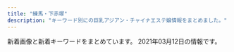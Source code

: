 ```yaml
---
title: "練馬・下赤塚"
description: "キーワード別にの巨乳アジアン・チャイナエステ嬢情報をまとめました。"
---
```


新着画像と新着キーワードをまとめています。
2021年03月12日の情報です。

<DmmAffiliateIns />
<KeywordTable
  shops={
    [
    {
        "name": "\u59eb\u306e\u3086\u3073\u3055\u304d",
        "img_links": [
            "http://nymphe-est.biz/images/m5.png",
            "http://nymphe-est.biz/images/fla.jpg",
            "http://nymphe-est.biz/images/m1.png",
            "http://nymphe-est.biz/images/accl.jpg",
            "http://nymphe-est.biz/images/tit2.jpg",
            "http://nymphe-est.biz/images/tit6.jpg",
            "http://nymphe-est.biz/images/tit4.jpg",
            "http://nymphe-est.biz/images/tit5.jpg",
            "http://nymphe-est.biz/images/cg01.jpg",
            "http://nymphe-est.biz/images/cg03.jpg",
            "http://nymphe-est.biz/images/cg02.jpg",
            "http://nymphe-est.biz/images/stal.jpg",
            "http://nymphe-est.biz/images/spt.png",
            "http://nymphe-est.biz/images/m4.png",
            "http://nymphe-est.biz/images/stat.jpg",
            "http://nymphe-est.biz/images/m6.png",
            "http://nymphe-est.biz/images/bur.jpg",
            "http://nymphe-est.biz/images/bul.jpg",
            "http://nymphe-est.biz/images/tm.jpg",
            "http://nymphe-est.biz/images/no.png",
            "http://nymphe-est.biz/images/tit3.jpg",
            "http://nymphe-est.biz/images/m3.png",
            "http://nymphe-est.biz/images/m2.png",
            "http://nymphe-est.biz/images/top.png"
        ],
        "station": "\u6771\u6b66\u7df4\u99ac\u99c5\u5317\u53e3",
        "keywords": {
            "D": 2,
            "E": 1
        },
        "url": "http://nymphe-est.biz/"
    },
    {
        "img_links": [
            "http://www.hanaest.net/up/uploads/20171017081729nana.jpg",
            "http://www.hanaest.net/up/uploads/20161128220158nao.jpg",
            "http://www.hanaest.net/up/uploads/20171005214644212.jpg",
            "http://www.hanaest.net/images/header_bg.png",
            "http://www.hanaest.net/up/uploads/20170621202142mimi.jpg",
            "http://www.hanaest.net/images/qj.png",
            "http://www.hanaest.net/images/ttl_price.png",
            "http://www.hanaest.net/images/ttl_staff.png",
            "http://www.hanaest.net/images/s2.jpg",
            "http://www.hanaest.net/images/r2.jpg",
            "http://www.hanaest.net/up/uploads/20161009222712tomo.jpg",
            "http://www.hanaest.net/images/ttl_qj.png",
            "http://www.hanaest.net/images/news.png",
            "http://www.hanaest.net/images/r1.jpg"
        ],
        "url": "http://www.hanaest.net/",
        "station": "\u4e0b\u8d64\u585a\u99c5\u5317\u53e3",
        "name": "\u83ef\uff5e\u306f\u306a\uff5e",
        "keywords": {}
    },
    {
        "name": "AROMA PLAZA \u30a2\u30ed\u30de\u30d7\u30e9\u30b6",
        "keywords": {},
        "img_links": [],
        "station": "\u77f3\u795e\u4e95\u516c\u5712\u99c5\u5357\u53e3",
        "url": "http://aroma-p.info/"
    },
    {
        "keywords": {},
        "url": "http://sh-dafei.work/",
        "img_links": [
            "http://sh-dafei.work/uploads/180227/1-1P22G40S5448.jpg",
            "http://sh-dafei.work/uploads/191115/1-191115132040J2.jpg",
            "http://sh-dafei.work/uploads/181214/1-1Q214154222511.jpg",
            "http://sh-dafei.work/uploads/190809/1-1ZP9125I01S.jpg",
            "http://sh-dafei.work/uploads/190130/1-1Z130162635508.jpg",
            "http://sh-dafei.work/uploads/190924/1-1Z924151334121.jpg",
            "http://sh-dafei.work/uploads/171031/1-1G0311G4095M.jpg",
            "http://sh-dafei.work/uploads/200612/1-200612154534W8.jpg",
            "http://sh-dafei.work/templets/default/pc/picture/s_staff.png",
            "http://sh-dafei.work/templets/default/pc/picture/face.png",
            "http://sh-dafei.work/templets/default/pc/picture/s_news.png",
            "http://sh-dafei.work/templets/default/pc/picture/s_pick.png",
            "http://sh-dafei.work/uploads/181206/1-1Q2061249563O.jpg",
            "http://sh-dafei.work/uploads/181206/1-1Q2061250494E.jpg",
            "http://sh-dafei.work/uploads/210219/1-210219105500300.jpg",
            "http://sh-dafei.work/templets/default/pc/picture/staffs.png",
            "http://sh-dafei.work/uploads/201002/1-201002144Z11V.jpg",
            "http://sh-dafei.work/uploads/171031/1-1G0311G531445.jpg",
            "http://sh-dafei.work/uploads/180612/1-1P6121601061c.jpg",
            "http://sh-dafei.work/uploads/200117/1-20011G614144B.jpg",
            "http://sh-dafei.work/uploads/180612/1-1P612160029349.jpg",
            "http://sh-dafei.work/uploads/allimg/180612/1-1P612160305350.jpg",
            "http://sh-dafei.work/uploads/190329/1-1Z329151011c7.jpg",
            "http://sh-dafei.work/uploads/171031/1-1G0311G344914.jpg",
            "http://sh-dafei.work/uploads/181207/1-1Q20G40K63R.jpg",
            "http://sh-dafei.work/uploads/171031/1-1G0311G556445.jpg",
            "http://sh-dafei.work/uploads/201113/1-20111314213cQ.jpg",
            "http://sh-dafei.work/uploads/181206/1-1Q2061253211D.jpg",
            "http://sh-dafei.work/uploads/190301/1-1Z30116320A41.jpg",
            "http://sh-dafei.work/templets/default/pc/picture/end1.jpg",
            "http://sh-dafei.work/uploads/181207/1-1Q20G35320X0.png",
            "http://sh-dafei.work/uploads/181206/1-1Q206125154224.jpg",
            "http://sh-dafei.work/uploads/171031/1-1G0311G505933.jpg"
        ],
        "name": "\u5927\u5983",
        "station": "\u7df4\u99ac\u99c5\u897f\u53e3"
    },
    {
        "img_links": [
            "http://koukoku.xyz/garden/css/staff06.jpg",
            "http://koukoku.xyz/garden/css/left.jpg",
            "http://koukoku.xyz/garden/css/staff/staff004.jpg",
            "http://koukoku.xyz/garden/css/nav/nav01.png",
            "http://koukoku.xyz/garden/css/staff0002.jpg",
            "http://koukoku.xyz/garden/css/nav/nav04.png",
            "http://koukoku.xyz/garden/css/staff05.jpg",
            "http://koukoku.xyz/garden/css/top04.jpg",
            "http://koukoku.xyz/garden/css/right.jpg",
            "http://koukoku.xyz/garden/css/staff/staff002.jpg",
            "http://koukoku.xyz/garden/css/tel.png",
            "http://koukoku.xyz/garden/css/staff/staff06.jpg",
            "http://koukoku.xyz/garden/css/staff/staff05.jpg",
            "http://koukoku.xyz/garden/css/nav/nav06.png",
            "http://koukoku.xyz/garden/css/top01.jpg",
            "http://koukoku.xyz/garden/css/nav/nav05.png",
            "http://koukoku.xyz/garden/css/nav/nav02.png",
            "http://koukoku.xyz/garden/css/staff/staff003.jpg",
            "http://koukoku.xyz/garden/css/staff/staff001.jpg",
            "http://koukoku.xyz/garden/css/staff001.jpg",
            "http://koukoku.xyz/garden/css/nav/nav03.png",
            "http://koukoku.xyz/garden/css/staff/staff05-b.jpg"
        ],
        "url": "http://koukoku.xyz/garden/",
        "keywords": {
            "E": 1,
            "85": 1,
            "92": 2,
            "C": 1,
            "89": 2,
            "87": 1,
            "F": 1,
            "D": 3
        },
        "station": "\u7df4\u99ac\u99c5",
        "name": "\u591c\u306e\u30ac\u30fc\u30c7\u30f3"
    },
    {
        "img_links": [],
        "url": "http://anzu.abnavi.info/",
        "station": "\u6210\u5897\u99c5",
        "keywords": {},
        "name": "\u59eb"
    },
    {
        "station": "\u4e2d\u6751\u6a4b\u99c5\u5357\u53e3",
        "img_links": [
            "http://www.es-yas.click/images/news.jpg",
            "http://www.es-yas.click/images/sirase.jpg",
            "http://www.es-yas.click/images/2.jpg",
            "http://www.es-yas.click/images/sys2.png",
            "http://www.es-yas.click/images/int2.png",
            "http://www.es-yas.click/images/tel.jpg",
            "http://www.es-yas.click/images/1.jpg",
            "http://www.es-yas.click/images/s1.png",
            "http://www.es-yas.click/images/4.jpg",
            "http://www.es-yas.click/img/sayuri1.jpg",
            "http://www.es-yas.click/images/mobile.jpg",
            "http://www.es-yas.click/images/head.jpg",
            "http://www.es-yas.click/img/mei1.jpg",
            "http://www.es-yas.click/images/interior_t.jpg",
            "http://www.es-yas.click/images/ac1.png",
            "http://www.es-yas.click/images/staff_t.jpg",
            "http://www.es-yas.click/images/3.jpg",
            "http://www.es-yas.click/images/info.png",
            "http://www.es-yas.click/img/riri1.jpg",
            "http://www.es-yas.click/images/sys1.png",
            "http://www.es-yas.click/img/mari1.jpg",
            "http://www.es-yas.click/images/int1.png",
            "http://www.es-yas.click/images/newface.png"
        ],
        "keywords": {},
        "name": "\u30b9\u30a6\u30a3\u30fc\u30c8",
        "url": "http://www.es-yas.click/"
    },
    {
        "keywords": {
            "F": 2,
            "88": 3,
            "E": 5,
            "89": 1,
            "87": 5,
            "D": 2,
            "C": 16
        },
        "img_links": [
            "http://midori-massage.work/img/s49.png",
            "http://midori-massage.work/img/ss49.jpg",
            "http://midori-massage.work/img/st47.jpg",
            "http://midori-massage.work/img/ss12.jpg",
            "http://midori-massage.work/img/ss6.jpg",
            "http://midori-massage.work/img/s52.png",
            "http://midori-massage.work/img/ss39.jpg",
            "http://midori-massage.work/img/ss45.jpg",
            "http://midori-massage.work/img/ss22.jpg",
            "http://midori-massage.work/img/st54.jpg",
            "http://midori-massage.work/img/ss38.jpg",
            "http://midori-massage.work/img/ss47.jpg",
            "http://midori-massage.work/img/ss16.jpg",
            "http://midori-massage.work/img/s55.png",
            "http://midori-massage.work/img/botton.jpg",
            "http://midori-massage.work/img/ss23.jpg",
            "http://midori-massage.work/img/ss50.jpg",
            "http://midori-massage.work/img/st57.jpg",
            "http://midori-massage.work/img/ss25.jpg",
            "http://midori-massage.work/img/ss20.jpg",
            "http://midori-massage.work/img/st56.jpg",
            "http://midori-massage.work/img/mo.png",
            "http://midori-massage.work/img/ss21.jpg",
            "http://midori-massage.work/img/ss55.jpg",
            "http://midori-massage.work/img/st056.jpg",
            "http://midori-massage.work/img/ss48.jpg",
            "http://midori-massage.work/img/ss14.jpg",
            "http://midori-massage.work/img/ss2.jpg",
            "http://midori-massage.work/img/st49.jpg",
            "http://midori-massage.work/img/ss5.jpg",
            "http://midori-massage.work/img/ss37.jpg",
            "http://midori-massage.work/img/ss8.jpg",
            "http://midori-massage.work/img/ss43.jpg",
            "http://midori-massage.work/img/fla-1.jpg",
            "http://midori-massage.work/img/st53.jpg",
            "http://midori-massage.work/img/st55.jpg",
            "http://midori-massage.work/img/st52.jpg",
            "http://midori-massage.work/img/a2.jpg",
            "http://midori-massage.work/img/ss51.jpg",
            "http://midori-massage.work/img/ss44.jpg",
            "http://midori-massage.work/img/a1.jpg",
            "http://midori-massage.work/img/ss56.jpg",
            "http://midori-massage.work/img/fla-2.jpg",
            "http://midori-massage.work/img/ss42.jpg",
            "http://midori-massage.work/img/s50.png",
            "http://midori-massage.work/img/ss3.jpg",
            "http://midori-massage.work/img/ss7.jpg",
            "http://midori-massage.work/img/ss1.jpg",
            "http://midori-massage.work/img/ss13.jpg",
            "http://midori-massage.work/img/s53.png",
            "http://midori-massage.work/img/ss30.jpg",
            "http://midori-massage.work/img/ss28.jpg",
            "http://midori-massage.work/img/ss19.jpg",
            "http://midori-massage.work/img/s56.png",
            "http://midori-massage.work/img/ss54.jpg",
            "http://midori-massage.work/img/s57.png",
            "http://midori-massage.work/img/ss36.jpg",
            "http://midori-massage.work/img/s54.png",
            "http://midori-massage.work/img/ss9.jpg",
            "http://midori-massage.work/img/ss18.jpg",
            "http://midori-massage.work/img/ss24.jpg",
            "http://midori-massage.work/img/ss15.jpg",
            "http://midori-massage.work/img/ss41.jpg",
            "http://midori-massage.work/img/ss29.jpg",
            "http://midori-massage.work/img/ss31.jpg",
            "http://midori-massage.work/img/ss46.jpg",
            "http://midori-massage.work/img/ss53.jpg",
            "http://midori-massage.work/img/ss52.jpg",
            "http://midori-massage.work/img/ss34.jpg",
            "http://midori-massage.work/img/ss26.jpg",
            "http://midori-massage.work/img/ss33.jpg",
            "http://midori-massage.work/img/ss35.jpg",
            "http://midori-massage.work/img/ss57.jpg",
            "http://midori-massage.work/img/ss10.jpg",
            "http://midori-massage.work/img/ss40.jpg",
            "http://midori-massage.work/img/a3.jpg",
            "http://midori-massage.work/img/st50.jpg",
            "http://midori-massage.work/img/s47.png",
            "http://midori-massage.work/img/ss17.jpg",
            "http://midori-massage.work/img/ss32.jpg",
            "http://midori-massage.work/img/ss4.jpg"
        ],
        "name": "\u7dd1",
        "station": "\u8981\u753a\u99c55\u756a\u51fa\u53e3",
        "url": "http://midori-massage.work/"
    },
    {
        "url": "http://www.es-kou.link/",
        "name": "\u7d05\u6708",
        "keywords": {},
        "station": "\u4e0b\u8d64\u585a\u99c5\u5317\u53e3",
        "img_links": [
            "http://www.es-kou.link/images/head.jpg",
            "http://www.es-kou.link/images/interior_t.jpg",
            "http://www.es-kou.link/images/3.jpg",
            "http://www.es-kou.link/images/b1.jpg",
            "http://www.es-kou.link/img/nana1.jpg",
            "http://www.es-kou.link/images/b2.jpg",
            "http://www.es-kou.link/images/2.jpg",
            "http://www.es-kou.link/img/satomi1.jpg",
            "http://www.es-kou.link/images/s1.png",
            "http://www.es-kou.link/images/int1.png",
            "http://www.es-kou.link/img/mimi1.jpg",
            "http://www.es-kou.link/images/sys1.jpg",
            "http://www.es-kou.link/images/1.jpg",
            "http://www.es-kou.link/images/news.jpg",
            "http://www.es-kou.link/images/info.png",
            "http://www.es-kou.link/images/int2.png",
            "http://www.es-kou.link/images/sys2.jpg",
            "http://www.es-kou.link/images/sys3.png",
            "http://www.es-kou.link/images/mobile.jpg",
            "http://www.es-kou.link/images/staff_t.jpg"
        ]
    },
    {
        "img_links": [
            "http://www.seoul.esjp.info/img/main-top01.png",
            "http://www.seoul.esjp.info/img/main-top03.png",
            "http://www.seoul.esjp.info/img/change-001.png",
            "http://www.seoul.esjp.info/files/007.jpg",
            "http://www.seoul.esjp.info/img/change-006.png",
            "http://www.seoul.esjp.info/files/006.jpg",
            "http://www.seoul.esjp.info/files/012.jpg",
            "http://www.seoul.esjp.info/files/003.jpg",
            "http://www.seoul.esjp.info/files/010.jpg",
            "http://www.seoul.esjp.info/files/004.jpg",
            "http://www.seoul.esjp.info/img/foot.png",
            "http://www.seoul.esjp.info/files/015.jpg",
            "http://www.seoul.esjp.info/files/011.jpg",
            "http://www.seoul.esjp.info/files/008.jpg",
            "http://www.seoul.esjp.info/img/nav-003.png",
            "http://www.seoul.esjp.info/files/013.jpg",
            "http://www.seoul.esjp.info/img/nav-002.png",
            "http://www.seoul.esjp.info/files/001.jpg",
            "http://www.seoul.esjp.info/img/nav-005.png",
            "http://www.seoul.esjp.info/img/recuit.png",
            "http://www.seoul.esjp.info/img/change-005.png",
            "http://www.seoul.esjp.info/img/nav-001.png",
            "http://www.seoul.esjp.info/img/change-002.png",
            "http://www.seoul.esjp.info/img/nav-004.png",
            "http://www.seoul.esjp.info/img/change-003.png",
            "http://www.seoul.esjp.info/img/head.png",
            "http://www.seoul.esjp.info/files/005.jpg",
            "http://www.seoul.esjp.info/img/change-004.png",
            "http://www.seoul.esjp.info/img/nav-006.png"
        ],
        "keywords": {
            "86": 3,
            "87": 1,
            "D": 4
        },
        "url": "http://www.seoul.esjp.info/",
        "name": "\u7652\u3057\u306e\u90e8\u5c4b",
        "station": "\u7df4\u99ac\u99c5\u897f\u53e3"
    },
    {
        "img_links": [
            "http://www.e-rakuraku.info/images/nei_03.jpg",
            "http://www.e-rakuraku.info/images/g0.jpg",
            "http://www.e-rakuraku.info/images/top.jpg",
            "http://www.e-rakuraku.info/images/huiyuan.png",
            "http://www.e-rakuraku.info/images/s1.png",
            "http://www.e-rakuraku.info/images/tite-staff.png",
            "http://www.e-rakuraku.info/images/mobile.png",
            "http://www.e-rakuraku.info/images/newt.png",
            "http://www.e-rakuraku.info/images/sr.png",
            "http://www.e-rakuraku.info/images/g1.jpg",
            "http://www.e-rakuraku.info/images/tel.png",
            "http://www.e-rakuraku.info/images/newfacet.png",
            "http://www.e-rakuraku.info/images/g4.jpg",
            "http://www.e-rakuraku.info/images/g5.jpg",
            "http://www.e-rakuraku.info/images/s2.png",
            "http://www.e-rakuraku.info/images/g2.jpg",
            "http://www.e-rakuraku.info/images/tite-gallery.png",
            "http://www.e-rakuraku.info/images/g3.jpg"
        ],
        "station": "\u4e2d\u6751\u6a4b\u99c5",
        "keywords": {
            "C": 13
        },
        "url": "http://www.e-rakuraku.info/",
        "name": "\u697d\u697d"
    },
    {
        "url": "https://kachofugetsu.ests.jp/",
        "station": "\u6210\u5897\u99c5",
        "img_links": [],
        "keywords": {},
        "name": "\u82b1\u9ce5\u98a8\u6708"
    },
    {
        "name": "Kawaii\u604b\u4eba",
        "img_links": [
            "http://www.kawaii.mensest.com/images/end-info.png",
            "http://www.kawaii.mensest.com/files/009.jpg",
            "http://www.kawaii.mensest.com/images/icon_info.png",
            "http://www.kawaii.mensest.com/images/mainImg_sub.jpg",
            "http://www.kawaii.mensest.com/common/images/photo01.jpg",
            "http://www.kawaii.mensest.com/images/icon_top.png",
            "http://www.kawaii.mensest.com/files/012.jpg",
            "http://www.kawaii.mensest.com/files/010.jpg",
            "http://www.kawaii.mensest.com/common/images/photo02.jpg",
            "http://www.kawaii.mensest.com/common/images/photo03.jpg",
            "http://www.kawaii.mensest.com/images/btn2.png",
            "http://www.kawaii.mensest.com/images/icon_tel.png",
            "http://www.kawaii.mensest.com/images/icon_staff.png",
            "http://www.kawaii.mensest.com/images/icon_concept.png",
            "http://www.kawaii.mensest.com/files/011.jpg"
        ],
        "url": "http://www.kawaii.mensest.com/",
        "keywords": {
            "D": 4,
            "87": 4
        },
        "station": "\u7df4\u99ac\u99c5\u4e2d\u592e\u53e3"
    },
    {
        "img_links": [],
        "keywords": {},
        "url": "https://salasa.tokyo/",
        "name": "\u3064\u307c\u307f",
        "station": "\u7df4\u99ac\u99c5\u897f\u53e3"
    },
    {
        "img_links": [
            "http://siesta.ests.jp/images/s-recriut.jpg",
            "http://siesta.ests.jp/images/s-staff.jpg",
            "http://siesta.ests.jp/images/pick.jpg",
            "http://siesta.ests.jp/images/top.png",
            "http://siesta.ests.jp/photos/sites/39/2021/01/2021011116333321.jpg",
            "http://siesta.ests.jp/photos/sites/39/2021/01/2021011116333493.jpg",
            "http://siesta.ests.jp/photos/sites/39/2021/01/2021011116333298.jpg",
            "http://siesta.ests.jp/images/acc2.jpg",
            "http://siesta.ests.jp/images/acc3.jpg",
            "http://siesta.ests.jp/images/mobile.jpg",
            "http://siesta.ests.jp/images/acc4.jpg",
            "http://siesta.ests.jp/images/mobile1.jpg",
            "http://siesta.ests.jp/images/info.jpg",
            "http://siesta.ests.jp/images/news.jpg",
            "http://siesta.ests.jp/images/acc1.jpg"
        ],
        "keywords": {
            "88": 4,
            "D": 12,
            "85": 8
        },
        "station": "\u5927\u6cc9\u5b66\u5712\u99c5\u5317\u53e3",
        "name": "\u30b7\u30a8\u30b9\u30bf",
        "url": "http://siesta.ests.jp/"
    },
    {
        "name": "\u7518\u3048\u3093\u574a",
        "url": "http://amaen.rankuens.com/",
        "keywords": {
            "87": 3,
            "C": 2,
            "89": 2
        },
        "station": "\u7df4\u99ac\u99c5",
        "img_links": [
            "http://amaen.rankuens.com/css/top02.jpg",
            "http://amaen.rankuens.com/css/staff/staff-01.jpg",
            "http://amaen.rankuens.com/css/top04.jpg",
            "http://amaen.rankuens.com/css/staff/staff-004.jpg",
            "http://amaen.rankuens.com/css/nav/nav05.png",
            "http://amaen.rankuens.com/css/staff/naiyo01.png",
            "http://amaen.rankuens.com/css/nav/nav01.png",
            "http://amaen.rankuens.com/css/staff/staff-003.jpg",
            "http://amaen.rankuens.com/css/nav/nav06.png",
            "http://amaen.rankuens.com/css/nav/nav02.png",
            "http://amaen.rankuens.com/css/staff/staff-05.jpg",
            "http://amaen.rankuens.com/css/nav/nav03.png",
            "http://amaen.rankuens.com/css/left.png",
            "http://amaen.rankuens.com/css/nav/nav04.png",
            "http://amaen.rankuens.com/css/head.jpg",
            "http://amaen.rankuens.com/css/staff/staff-02.jpg",
            "http://amaen.rankuens.com/css/staff/naiyo02.png",
            "http://amaen.rankuens.com/css/right.png",
            "http://amaen.rankuens.com/css/top01.jpg"
        ]
    },
    {
        "url": "http://www.sugatabi.mesthe.com/",
        "station": "\u3068\u304d\u308f\u53f0\u99c5\u5357\u53e3",
        "keywords": {
            "85": 1,
            "86": 3,
            "C": 2,
            "87": 4,
            "84": 1,
            "D": 7
        },
        "name": "\u59ff\u7f8e",
        "img_links": [
            "http://www.sugatabi.mesthe.com/images/mobile.jpg",
            "http://www.sugatabi.mesthe.com/files/008-02.jpg",
            "http://www.sugatabi.mesthe.com/files/003.jpg",
            "http://www.sugatabi.mesthe.com/images/girl-z1.jpg",
            "http://www.sugatabi.mesthe.com/files/001.jpg",
            "http://www.sugatabi.mesthe.com/files/001-02.jpg",
            "http://www.sugatabi.mesthe.com/images/staff_line.png",
            "http://www.sugatabi.mesthe.com/files/005.jpg",
            "http://www.sugatabi.mesthe.com/images/shop/shop03.jpg",
            "http://www.sugatabi.mesthe.com/files/009-02.jpg",
            "http://www.sugatabi.mesthe.com/files/002-02.jpg",
            "http://www.sugatabi.mesthe.com/images/link_line.png",
            "http://www.sugatabi.mesthe.com/files/002.jpg",
            "http://www.sugatabi.mesthe.com/files/010-02.jpg",
            "http://www.sugatabi.mesthe.com/files/005-02.jpg",
            "http://www.sugatabi.mesthe.com/files/008.jpg",
            "http://www.sugatabi.mesthe.com/files/003-02.jpg",
            "http://www.sugatabi.mesthe.com/files/010.jpg",
            "http://www.sugatabi.mesthe.com/images/shop/shop01.jpg",
            "http://www.sugatabi.mesthe.com/files/006.jpg",
            "http://www.sugatabi.mesthe.com/files/004-02.jpg",
            "http://www.sugatabi.mesthe.com/files/009.jpg",
            "http://www.sugatabi.mesthe.com/images/top.jpg",
            "http://www.sugatabi.mesthe.com/images/shop/shop04.jpg",
            "http://www.sugatabi.mesthe.com/images/shop/shop02.jpg",
            "http://www.sugatabi.mesthe.com/images/top_sche.png",
            "http://www.sugatabi.mesthe.com/files/006-02.jpg",
            "http://www.sugatabi.mesthe.com/images/girl-z2.jpg",
            "http://www.sugatabi.mesthe.com/files/004.jpg",
            "http://www.sugatabi.mesthe.com/images/bj3.png"
        ]
    },
    {
        "img_links": [
            "http://www.akai-hana.esjp.info/img/info/r4.jpg",
            "http://www.akai-hana.esjp.info/files/007.jpg",
            "http://www.akai-hana.esjp.info/img/imasia_7981159_M.jpg",
            "http://www.akai-hana.esjp.info/img/tel.png",
            "http://www.akai-hana.esjp.info/img/info/r9.jpg",
            "http://www.akai-hana.esjp.info/img/info/r6.jpg",
            "http://www.akai-hana.esjp.info/img/pickup.jpg",
            "http://www.akai-hana.esjp.info/files/002.jpg",
            "http://www.akai-hana.esjp.info/img/ttl_info.png",
            "http://www.akai-hana.esjp.info/img/slider/1.jpg",
            "http://www.akai-hana.esjp.info/img/slider/2.jpg",
            "http://www.akai-hana.esjp.info/img/info/r3.jpg",
            "http://www.akai-hana.esjp.info/files/001.jpg",
            "http://www.akai-hana.esjp.info/img/btn_side_mobile.jpg",
            "http://www.akai-hana.esjp.info/img/info.jpg",
            "http://www.akai-hana.esjp.info/img/pixta_5216568_M.jpg",
            "http://www.akai-hana.esjp.info/img/pixta_5458114_M.jpg",
            "http://www.akai-hana.esjp.info/img/info/r1.jpg",
            "http://www.akai-hana.esjp.info/img/info/r2.jpg",
            "http://www.akai-hana.esjp.info/files/003.jpg",
            "http://www.akai-hana.esjp.info/files/005.jpg",
            "http://www.akai-hana.esjp.info/img/ttl_news.png",
            "http://www.akai-hana.esjp.info/img/btn_blog.jpg",
            "http://www.akai-hana.esjp.info/files/004.jpg",
            "http://www.akai-hana.esjp.info/files/006.jpg",
            "http://www.akai-hana.esjp.info/img/goback.jpg",
            "http://www.akai-hana.esjp.info/img/info/r8.jpg",
            "http://www.akai-hana.esjp.info/img/info/r7.jpg",
            "http://www.akai-hana.esjp.info/img/info/r5.jpg"
        ],
        "keywords": {
            "87": 6,
            "D": 10,
            "85": 2,
            "88": 4,
            "82": 2,
            "C": 19
        },
        "name": "\u8d64\u3044\u82b1",
        "station": "\u6210\u5897\u99c54\u756a\u51fa\u53e3",
        "url": "http://www.akai-hana.esjp.info/"
    },
    {
        "url": "http://www.nerima-rose.com/",
        "station": "\u7df4\u99ac\u99c5\u5357\u53e3",
        "name": "ROSE",
        "img_links": [
            "http://www.nerima-rose.com/images/images/sys2018_06.jpg",
            "http://www.nerima-rose.com/images/aroma/r3.jpg",
            "http://www.nerima-rose.com/images/shop/3/sh1.jpg",
            "http://www.nerima-rose.com/images/rosa-pindao_07.jpg",
            "http://www.nerima-rose.com/images/rosa-sys_04.jpg",
            "http://www.nerima-rose.com/images/staff/17/2/nana.png",
            "http://www.nerima-rose.com/images/aroma/r1.jpg",
            "http://www.nerima-rose.com/images/staff/17/2/kina.jpg",
            "http://www.nerima-rose.com/images/shop/4/s1.jpg",
            "http://www.nerima-rose.com/images/images/sys2018_03.jpg",
            "http://www.nerima-rose.com/images/staff/17/2/ena.jpg",
            "http://www.nerima-rose.com/images/nav/nav-rec.jpg",
            "http://www.nerima-rose.com/images/rosa-pindao_09.jpg",
            "http://www.nerima-rose.com/images/staff/16/aya2.jpg",
            "http://www.nerima-rose.com/images/index-rosa_09.jpg",
            "http://www.nerima-rose.com/images/index-rosa_04.jpg",
            "http://www.nerima-rose.com/images/rosa-sys_09a.jpg",
            "http://www.nerima-rose.com/images/shop/h1.jpg",
            "http://www.nerima-rose.com/images/aroma/r2.jpg",
            "http://www.nerima-rose.com/images/staff/16/kaori2.jpg",
            "http://www.nerima-rose.com/images/index-rosa_02.jpg",
            "http://www.nerima-rose.com/images/nav/nav-acc.jpg",
            "http://www.nerima-rose.com/images/staff/16/misaki2.jpg",
            "http://www.nerima-rose.com/images/sys3.jpg",
            "http://www.nerima-rose.com/images/staff/17/riri.jpg",
            "http://www.nerima-rose.com/cgi-bin/topics/img/16-1.jpg",
            "http://www.nerima-rose.com/images/shop/11.jpg"
        ],
        "keywords": {
            "C": 8
        }
    },
    {
        "img_links": [
            "http://c-sakura.work/images/sys1.png",
            "http://c-sakura.work/images/staff_t.jpg",
            "http://c-sakura.work/img/yuri1.jpg",
            "http://c-sakura.work/images/3.jpg",
            "http://c-sakura.work/img/yuyu1.jpg",
            "http://c-sakura.work/images/info.png",
            "http://c-sakura.work/images/interior_t.jpg",
            "http://c-sakura.work/images/tel.jpg",
            "http://c-sakura.work/images/int2.png",
            "http://c-sakura.work/images/sisu.png",
            "http://c-sakura.work/images/2.jpg",
            "http://c-sakura.work/images/head.jpg",
            "http://c-sakura.work/images/mobile.jpg",
            "http://c-sakura.work/images/news.png",
            "http://c-sakura.work/img/ami1.jpg",
            "http://c-sakura.work/images/1.jpg",
            "http://c-sakura.work/images/int1.png"
        ],
        "name": "\u9577\u4e45*\u3061\u3087\u3046\u304d\u3085\u3046",
        "keywords": {},
        "station": "\u4e0b\u8d64\u585a\u99c5\u5317\u53e3",
        "url": "http://c-sakura.work/"
    },
    {
        "station": "\u4e0a\u677f\u6a4b\u99c5\u5317\u53e3",
        "img_links": [],
        "name": "\u6e29",
        "keywords": {},
        "url": "http://tenpo2.iest.info/"
    },
    {
        "img_links": [
            "http://ponfu-massage.work/img/acc7.jpg",
            "http://ponfu-massage.work/img/sta39.jpg",
            "http://ponfu-massage.work/img/sta41.jpg",
            "http://ponfu-massage.work/img/st44.jpg",
            "http://ponfu-massage.work/img/acc4.jpg",
            "http://ponfu-massage.work/img/acc10.jpg",
            "http://ponfu-massage.work/img/s39.jpg",
            "http://ponfu-massage.work/img/s43.jpg",
            "http://ponfu-massage.work/img/st45.jpg",
            "http://ponfu-massage.work/img/s30.jpg",
            "http://ponfu-massage.work/img/sta44.jpg",
            "http://ponfu-massage.work/img/sta45.jpg",
            "http://ponfu-massage.work/img/acc1.jpg",
            "http://ponfu-massage.work/img/st43.jpg",
            "http://ponfu-massage.work/img/s46.jpg",
            "http://ponfu-massage.work/img/s44.jpg",
            "http://ponfu-massage.work/img/sta30.jpg",
            "http://ponfu-massage.work/img/sta43.jpg",
            "http://ponfu-massage.work/img/acc8.jpg",
            "http://ponfu-massage.work/img/acc6.jpg",
            "http://ponfu-massage.work/img/st30.jpg",
            "http://ponfu-massage.work/img/st35.jpg",
            "http://ponfu-massage.work/img/sta28.jpg",
            "http://ponfu-massage.work/img/st39.jpg",
            "http://ponfu-massage.work/img/acc3.jpg",
            "http://ponfu-massage.work/img/campian.jpg",
            "http://ponfu-massage.work/img/acc9.jpg",
            "http://ponfu-massage.work/img/sta38.jpg",
            "http://ponfu-massage.work/img/st41.jpg",
            "http://ponfu-massage.work/img/st38.jpg",
            "http://ponfu-massage.work/img/s42.jpg",
            "http://ponfu-massage.work/img/s45.jpg",
            "http://ponfu-massage.work/img/s38.jpg",
            "http://ponfu-massage.work/img/sta35.jpg",
            "http://ponfu-massage.work/img/sta46.jpg",
            "http://ponfu-massage.work/img/sta42.jpg",
            "http://ponfu-massage.work/img/acc2.jpg",
            "http://ponfu-massage.work/img/st18.jpg",
            "http://ponfu-massage.work/img/st28.jpg",
            "http://ponfu-massage.work/img/s41.jpg",
            "http://ponfu-massage.work/img/st42.jpg",
            "http://ponfu-massage.work/img/acc5.jpg",
            "http://ponfu-massage.work/img/botton.jpg",
            "http://ponfu-massage.work/img/nos.jpg",
            "http://ponfu-massage.work/img/st46.jpg"
        ],
        "station": "\u7df4\u99ac\u99c5\u897f\u53e3",
        "url": "http://ponfu-massage.work/",
        "keywords": {
            "88": 4,
            "89": 1,
            "C": 21,
            "D": 8,
            "87": 4,
            "E": 1,
            "84": 1,
            "85": 2,
            "F": 2
        },
        "name": "\u30dd\u30f3\u30d5\u30fc"
    },
    {
        "img_links": [
            "https://lachesis.este88.com/gals/tumugi1.jpg",
            "http://lachesis.este88.com/gals/maria1.jpg",
            "http://lachesis.este88.com/gals/narumi2.jpg",
            "https://lachesis.este88.com/gals/itika1.jpg",
            "http://lachesis.este88.com/gals/minami2.jpg",
            "http://lachesis.este88.com/gals/miku1.jpg",
            "http://lachesis.este88.com/images/line.jpg",
            "https://lachesis.este88.com/gals/maria1.jpg",
            "http://lachesis.este88.com/gals/rinnka1.jpg",
            "http://lachesis.este88.com/gals/mao1.jpg",
            "http://lachesis.este88.com/gals/miku2.jpg",
            "http://lachesis.este88.com/gals/tumugi1.jpg",
            "http://lachesis.este88.com/gals/minami1.jpg",
            "http://lachesis.este88.com/gals/itika2.jpg",
            "http://lachesis.este88.com/gals/rinnka4.jpg",
            "https://lachesis.este88.com/gals/miho1.jpg",
            "https://lachesis.este88.com/images/bg_header3.jpg",
            "https://lachesis.este88.com/images/sysh3bar.png",
            "http://lachesis.este88.com/gals/aoi1.jpg",
            "https://lachesis.este88.com/gals/miku1.jpg",
            "https://lachesis.este88.com/images/bg_header.jpg",
            "http://lachesis.este88.com/gals/rinnka3.jpg",
            "http://lachesis.este88.com/gals/miku3.jpg",
            "http://lachesis.este88.com/gals/narumi1.jpg",
            "http://lachesis.este88.com/gals/sayaka2.jpg",
            "http://lachesis.este88.com/gals/rinnka2.jpg",
            "http://lachesis.este88.com/gals/tumugi3.jpg",
            "http://lachesis.este88.com/gals/miho3.jpg",
            "http://lachesis.este88.com/gals/aoi2.jpg",
            "https://lachesis.este88.com/gals/mao1.jpg",
            "http://lachesis.este88.com/gals/tumugi2.jpg",
            "http://lachesis.este88.com/gals/itika1.jpg",
            "http://lachesis.este88.com/gals/sayaka1.jpg",
            "http://lachesis.este88.com/images/info5.jpg",
            "http://lachesis.este88.com/gals/mao2.jpg",
            "https://lachesis.este88.com/gals/rinnka1.jpg",
            "http://momipara.jp/img/link/momi234.jpg",
            "http://lachesis.este88.com/images/bg_header3.jpg",
            "http://lachesis.este88.com/gals/narumi4.jpg",
            "https://lachesis.este88.com/images/line.jpg",
            "http://lachesis.este88.com/gals/sayaka3.jpg",
            "https://lachesis.este88.com/gals/sayaka1.jpg",
            "http://lachesis.este88.com/images/sysh3bar.png",
            "https://lachesis.este88.com/images/info5.jpg",
            "https://lachesis.este88.com/gals/minami1.jpg",
            "http://lachesis.este88.com/gals/narumi3.jpg",
            "http://lachesis.este88.com/gals/itika3.jpg",
            "http://lachesis.este88.com/gals/miho2.jpg",
            "http://lachesis.este88.com/gals/aoi3.jpg",
            "https://lachesis.este88.com/gals/aoi1.jpg",
            "https://lachesis.este88.com/gals/narumi1.jpg",
            "http://lachesis.este88.com/images/bg_header.jpg",
            "http://lachesis.este88.com/gals/miho1.jpg"
        ],
        "keywords": {
            "93": 1,
            "87": 1,
            "F": 3,
            "86": 1,
            "84": 1,
            "G": 1,
            "83": 2,
            "C": 4,
            "91": 2,
            "88": 1,
            "80": 1,
            "95": 1,
            "D": 3
        },
        "station": "\u5927\u6cc9\u5b66\u5712\u99c5",
        "url": "http://lachesis.este88.com/",
        "name": "\u30e9\u30b1\u30b7\u30b9\u5927\u6cc9\u5b66\u5712"
    },
    {
        "url": "http://www.hi-msg.com/dansin/",
        "img_links": [
            "http://www.hi-msg.com/dansin/images/p-4-1.jpg",
            "http://www.hi-msg.com/dansin/images/s_pick.jpg",
            "http://www.hi-msg.com/dansin/images/nav.jpg",
            "http://www.hi-msg.com/dansin/images/p-2.jpg",
            "http://www.hi-msg.com/dansin/images/p-1-1.jpg",
            "http://www.hi-msg.com/dansin/images/p-5.jpg",
            "http://www.hi-msg.com/dansin/images/1.jpg",
            "http://www.hi-msg.com/dansin/images/top.jpg",
            "http://www.hi-msg.com/dansin/images/top1.jpg",
            "http://www.hi-msg.com/dansin/images/s_news.jpg",
            "http://www.hi-msg.com/dansin/images/s_info.jpg",
            "http://www.hi-msg.com/dansin/images/p-2-1.jpg",
            "http://www.hi-msg.com/dansin/images/p-6.jpg",
            "http://www.hi-msg.com/dansin/images/mobile.jpg",
            "http://www.hi-msg.com/dansin/images/s_face.jpg",
            "http://www.hi-msg.com/dansin/images/p-1.jpg",
            "http://www.hi-msg.com/dansin/images/p-5-1.jpg",
            "http://www.hi-msg.com/dansin/images/p-8.jpg",
            "http://www.hi-msg.com/dansin/images/p-6-1.jpg",
            "http://www.hi-msg.com/dansin/images/p-4.jpg",
            "http://www.hi-msg.com/dansin/images/end1.jpg",
            "http://www.hi-msg.com/dansin/images/p-7.jpg"
        ],
        "keywords": {},
        "name": "\u6696\u5fc3",
        "station": "\u3068\u304d\u308f\u53f0\u99c5\u5357\u53e3"
    },
    {
        "keywords": {},
        "url": "http://es-nerima.biz/",
        "station": "\u7df4\u99ac\u99c5\u5317\u53e3",
        "img_links": [
            "http://es-nerima.biz/wp-content/themes/template-salon2/images/gallery-ttl.png",
            "http://es-nerima.biz/wp-content/uploads/2016/10/g6-250x330.jpg",
            "http://es-nerima.biz/wp-content/uploads/2016/10/gallery2.jpg",
            "http://es-nerima.biz/wp-content/themes/template-salon2/images/pickup-frame.png",
            "http://es-nerima.biz/wp-content/themes/template-salon2/images/gallery1.jpg",
            "http://es-nerima.biz/wp-content/themes/template-salon2/images/slider1.jpg",
            "http://es-nerima.biz/wp-content/uploads/2016/10/g3.jpg",
            "http://es-nerima.biz/wp-content/uploads/2016/10/g6.jpg",
            "http://es-nerima.biz/wp-content/uploads/2016/10/girl-1-250x330.jpg",
            "http://es-nerima.biz/wp-content/uploads/2016/10/mika.jpg",
            "http://es-nerima.biz/wp-content/uploads/2016/10/girl-1.jpg",
            "http://es-nerima.biz/wp-content/uploads/2016/10/g3-250x330.jpg",
            "http://es-nerima.biz/wp-content/uploads/2016/10/gallery3.jpg",
            "http://es-nerima.biz/wp-content/themes/template-salon2/images/news-ttl.png",
            "http://es-nerima.biz/wp-content/uploads/2016/10/gallery5.jpg",
            "http://es-nerima.biz/wp-content/themes/template-salon2/images/newface-ttl.png",
            "http://es-nerima.biz/wp-content/uploads/2016/10/gallery7.jpg",
            "http://es-nerima.biz/wp-content/uploads/2016/10/g4-250x330.jpg",
            "http://cdn.dino-es.com/images/logo/88x31DinoEs.png",
            "http://es-nerima.biz/wp-content/themes/template-salon2/images/gallery3.jpg",
            "http://es-nerima.biz/wp-content/themes/template-salon2/images/magazine.jpg",
            "http://es-nerima.biz/wp-content/themes/template-salon2/images/gallery2.jpg",
            "http://es-nerima.biz/wp-content/themes/template-salon2/images/camp-bnr.jpg",
            "http://es-nerima.biz/wp-content/uploads/2016/10/g1-250x330.jpg",
            "http://es-nerima.biz/wp-content/uploads/2016/10/eri.jpg",
            "http://es-nerima.biz/wp-content/themes/template-salon2/images/pickup-ttl.png",
            "http://es-nerima.biz/wp-content/uploads/2016/10/gallery6.jpg",
            "http://es-nerima.biz/wp-content/themes/template-salon2/images/gallery4.jpg",
            "http://es-nerima.biz/wp-content/themes/template-salon2/images/massage-de_88_31.jpg",
            "http://es-nerima.biz/wp-content/uploads/2016/10/gallery8-600x600.jpg",
            "http://es-nerima.biz/wp-content/themes/template-salon2/images/tel.png",
            "http://es-nerima.biz/wp-content/uploads/2016/10/eri-250x330.jpg",
            "http://es-nerima.biz/wp-content/uploads/2016/10/mika-250x330.jpg",
            "http://es-nerima.biz/wp-content/uploads/2016/10/gallery1.jpg",
            "http://es-nerima.biz/wp-content/uploads/2016/10/g5-250x330.jpg",
            "http://es-nerima.biz/wp-content/uploads/2016/10/g5.jpg",
            "http://es-nerima.biz/wp-content/uploads/2016/10/gallery8.jpg",
            "http://es-nerima.biz/wp-content/uploads/2016/10/camp-bnr.jpg"
        ],
        "name": "\u3046\u3089\u3089"
    },
    {
        "station": "\u5927\u5c71\u99c5\u5357\u53e3",
        "url": "http://c-ikoi.work/",
        "img_links": [
            "http://c-ikoi.work/images/concept.jpg",
            "http://c-ikoi.work/images/sys2.jpg",
            "http://c-ikoi.work/images/tel.jpg",
            "http://c-ikoi.work/images/1.jpg",
            "http://c-ikoi.work/images/3.jpg",
            "http://c-ikoi.work/images/rec2.png",
            "http://c-ikoi.work/images/4.jpg",
            "http://c-ikoi.work/images/2.jpg",
            "http://c-ikoi.work/img/aoi1.jpg",
            "http://c-ikoi.work/img/moe1.jpg",
            "http://c-ikoi.work/img/yuki1.jpg",
            "http://c-ikoi.work/images/int3.png",
            "http://c-ikoi.work/images/head.jpg",
            "http://c-ikoi.work/images/line.png",
            "http://c-ikoi.work/images/interior_t.jpg",
            "http://c-ikoi.work/images/staff_t.jpg",
            "http://c-ikoi.work/img/rina1.jpg",
            "http://c-ikoi.work/images/sys1.jpg",
            "http://c-ikoi.work/images/int1.png",
            "http://c-ikoi.work/images/mobile.jpg",
            "http://c-ikoi.work/images/int2.png",
            "http://c-ikoi.work/images/rec1.png",
            "http://c-ikoi.work/images/news.jpg",
            "http://c-ikoi.work/images/sys3.png"
        ],
        "keywords": {},
        "name": "\u61a9"
    },
    {
        "name": "\u8776",
        "station": "\u4e0a\u677f\u6a4b\u99c5\u5317\u53e3",
        "url": "http://www.relaxes.info/",
        "keywords": {},
        "img_links": [
            "http://www.relaxes.info/images/ttl_qj.png",
            "http://www.relaxes.info/images/header_bg.png",
            "http://www.relaxes.info/up/uploads/2017071800271212.jpg",
            "http://www.relaxes.info/up/uploads/20180315212810me.jpg",
            "http://www.relaxes.info/images/t2.png",
            "http://www.relaxes.info/images/ttl_price.png",
            "http://www.relaxes.info/images/t1.png",
            "http://www.relaxes.info/images/rec.png",
            "http://www.relaxes.info/images/ttl_staff.png",
            "http://www.relaxes.info/images/info.jpg",
            "http://www.relaxes.info/images/price.jpg",
            "http://www.relaxes.info/images/s1.png",
            "http://www.relaxes.info/up/uploads/20201028211704mm.jpg"
        ]
    },
    {
        "station": "\u7df4\u99ac\u99c5\u5317\u53e3",
        "keywords": {
            "C": 7
        },
        "url": "http://moonlove.est-u.com/",
        "name": "\u6708\u306e\u604b",
        "img_links": [
            "http://moonlove.est-u.com/staff/ayumi.jpg",
            "http://moonlove.est-u.com/images/index_10.jpg",
            "http://moonlove.est-u.com/images/index_05.jpg",
            "http://moonlove.est-u.com/images/index_08.jpg",
            "http://moonlove.est-u.com/images/icon_000.jpg",
            "http://moonlove.est-u.com/images/staff_09.jpg",
            "http://moonlove.est-u.com/images/index_12.jpg",
            "http://moonlove.est-u.com/images/s1.jpg",
            "http://moonlove.est-u.com/images/index_15.jpg",
            "http://moonlove.est-u.com/images/s8.jpg",
            "http://moonlove.est-u.com/images/index_07.jpg",
            "http://moonlove.est-u.com/images/index_19.jpg",
            "http://moonlove.est-u.com/staff/nami.jpg",
            "http://moonlove.est-u.com/images/index3_06.jpg",
            "http://moonlove.est-u.com/images/s3.jpg",
            "http://moonlove.est-u.com/images/index2_06.jpg",
            "http://moonlove.est-u.com/images/index_04.jpg",
            "http://moonlove.est-u.com/images/index_17.jpg",
            "http://moonlove.est-u.com/images/s5.jpg",
            "http://moonlove.est-u.com/staff/miki.jpg",
            "http://moonlove.est-u.com/images/index_14.jpg",
            "http://moonlove.est-u.com/images/index1_06.jpg",
            "http://moonlove.est-u.com/images/index_16.jpg",
            "http://moonlove.est-u.com/staff/sakura.jpg",
            "http://moonlove.est-u.com/images/index_02.jpg",
            "http://moonlove.est-u.com/images/index_13.jpg",
            "http://moonlove.est-u.com/images/s6.jpg",
            "http://moonlove.est-u.com/staff/kaori.jpg",
            "http://moonlove.est-u.com/images/s4.jpg"
        ]
    },
    {
        "name": "\u30ad\u30e9\u30ad\u30e9",
        "station": "\u7df4\u99ac\u99c5\u897f\u53e3",
        "keywords": {
            "E": 6,
            "86": 3,
            "C": 17,
            "F": 2,
            "89": 2,
            "D": 1,
            "87": 4,
            "88": 1
        },
        "url": "http://binrou.net/",
        "img_links": [
            "http://binrou.net/i/img/sta92.jpg",
            "http://binrou.net/img/sta116.jpg",
            "http://binrou.net/img/s108.jpg",
            "http://binrou.net/i/img/acc.jpg",
            "http://binrou.net/i/img/r3.jpg",
            "http://binrou.net/i/img/sta105.jpg",
            "http://binrou.net/img/s114.jpg",
            "http://binrou.net/img/pickup20.jpg",
            "http://binrou.net/i/img/sta108.jpg",
            "http://binrou.net/img/sta112.jpg",
            "http://binrou.net/i/img/sta111.jpg",
            "http://binrou.net/i/img/sta88.jpg",
            "http://binrou.net/img/st111.jpg",
            "http://binrou.net/img/s117.jpg",
            "http://binrou.net/img/sta108.jpg",
            "http://binrou.net/i/img/sta112.jpg",
            "http://binrou.net/i/img/st115.jpg",
            "http://binrou.net/img/sta109.jpg",
            "http://binrou.net/img/s116.jpg",
            "http://binrou.net/i/img/sta97.jpg",
            "http://binrou.net/i/img/r4.jpg",
            "http://binrou.net/img/fla.jpg",
            "http://binrou.net/i/img/sta116.jpg",
            "http://binrou.net/img/s115.jpg",
            "http://binrou.net/img/s111.jpg",
            "http://binrou.net/i/img/sta118.jpg",
            "http://binrou.net/i/img/r1.jpg",
            "http://binrou.net/img/botton.jpg",
            "http://binrou.net/img/s112.jpg",
            "http://binrou.net/img/sta111.jpg",
            "http://binrou.net/img/sta115.jpg",
            "http://binrou.net/i/img/sta104.jpg",
            "http://binrou.net/img/st114.jpg",
            "http://binrou.net/i/img/r2.jpg",
            "http://binrou.net/i/img/sta94.jpg",
            "http://binrou.net/i/img/sta89.jpg",
            "http://binrou.net/img/st108.jpg",
            "http://binrou.net/img/sta117.jpg",
            "http://binrou.net/img/st109.jpg",
            "http://binrou.net/img/mo.png",
            "http://binrou.net/i/img/sta100.jpg",
            "http://binrou.net/i/img/sta98.jpg",
            "http://binrou.net/img/st116.jpg",
            "http://binrou.net/img/st115.jpg",
            "http://binrou.net/img/st117.jpg",
            "http://binrou.net/img/acc.jpg",
            "http://binrou.net/i/img/sta109.jpg",
            "http://binrou.net/img/sta118.jpg",
            "http://binrou.net/img/st118.jpg",
            "http://binrou.net/img/sta114.jpg",
            "http://binrou.net/img/s118.jpg",
            "http://binrou.net/i/img/sta114.jpg",
            "http://binrou.net/i/img/sta80.jpg",
            "http://binrou.net/i/img/st111.jpg",
            "http://binrou.net/i/img/sta115.jpg",
            "http://binrou.net/i/img/sta117.jpg",
            "http://binrou.net/img/st112.jpg"
        ]
    },
    {
        "keywords": {
            "88": 24,
            "F": 12,
            "E": 36,
            "85": 36,
            "86": 24,
            "D": 84,
            "87": 12
        },
        "img_links": [
            "http://margaret.ests.jp/images/service3.jpg",
            "http://margaret.ests.jp/images/room1.jpg",
            "http://margaret.ests.jp/photos/sites/29/2020/08/2020080615352994.jpeg",
            "http://margaret.ests.jp/images/mobile.jpg",
            "http://margaret.ests.jp/images/info.jpg",
            "http://margaret.ests.jp/images/s_pick.jpg",
            "http://margaret.ests.jp/photos/sites/29/2020/05/202005281752578.jpg",
            "http://margaret.ests.jp/photos/sites/29/2020/04/2020040205541033.jpg",
            "http://margaret.ests.jp/photos/sites/29/2020/08/2020082222274080.jpeg",
            "http://margaret.ests.jp/images/top.jpg",
            "http://margaret.ests.jp/images/room3.jpg",
            "http://margaret.ests.jp/photos/sites/29/2020/04/2020041014190824.jpg",
            "http://margaret.ests.jp/photos/sites/29/2021/01/2021011511194654.jpg",
            "http://margaret.ests.jp/images/service2.jpg",
            "http://margaret.ests.jp/images/room2.jpg",
            "http://margaret.ests.jp/images/s_staff.png",
            "http://margaret.ests.jp/photos/sites/29/2020/04/202004102157462.jpeg",
            "http://margaret.ests.jp/photos/sites/29/2020/03/2020032709162529.jpg",
            "http://margaret.ests.jp/photos/sites/29/2020/06/2020062814010219.jpeg",
            "http://margaret.ests.jp/photos/sites/29/2020/04/202004081414540.jpg",
            "http://margaret.ests.jp/images/s_service.png",
            "http://margaret.ests.jp/images/service1.jpg",
            "http://margaret.ests.jp/images/room4.jpg",
            "http://margaret.ests.jp/photos/sites/29/2020/06/202006301829174.jpeg",
            "http://margaret.ests.jp/images/s_news.jpg",
            "http://margaret.ests.jp/images/service4.jpg"
        ],
        "station": "\u685c\u53f0\u99c5\u5317\u53e3",
        "name": "\u30de\u30fc\u30ac\u30ec\u30c3\u30c8",
        "url": "http://margaret.ests.jp/"
    },
    {
        "station": "\u7df4\u99ac\u99c5\u5357\u53e3",
        "keywords": {
            "C": 7
        },
        "img_links": [
            "http://himawari.est-u.com/images/down.jpg",
            "http://himawari.est-u.com/images/index_02.jpg",
            "http://himawari.est-u.com/staff/sakura.jpg",
            "http://himawari.est-u.com/images/index_10.jpg",
            "http://himawari.est-u.com/images/a2.jpg",
            "http://himawari.est-u.com/staff/miyuki.jpg",
            "http://himawari.est-u.com/staff/nami.jpg",
            "http://himawari.est-u.com/images/index_04.jpg",
            "http://himawari.est-u.com/staff/umi.jpg",
            "http://himawari.est-u.com/staff/eri.jpg",
            "http://himawari.est-u.com/staff/izumi.jpg",
            "http://himawari.est-u.com/images/index2_08.jpg",
            "http://himawari.est-u.com/images/index_08.jpg",
            "http://himawari.est-u.com/images/therpist.jpg",
            "http://himawari.est-u.com/staff/asuka.jpg",
            "http://himawari.est-u.com/staff/yuki.jpg",
            "http://himawari.est-u.com/images/a1.jpg"
        ],
        "url": "http://himawari.est-u.com/",
        "name": "\u3072\u307e\u308f\u308a"
    },
    {
        "keywords": {
            "94": 1,
            "88": 1,
            "G": 1,
            "89": 1,
            "D": 17,
            "E": 2,
            "86": 17,
            "C": 26
        },
        "station": "\u6210\u5897\u99c5\u5317\u53e3",
        "img_links": [
            "http://mannmaru.xyz/uploads/201028/1-20102Q24S0942.jpg",
            "http://mannmaru.xyz/uploads/201214/1-2012141405532C.jpg",
            "http://mannmaru.xyz/uploads/210222/1-210222095309317.jpg",
            "http://mannmaru.xyz/uploads/210105/1-210105124T2148.jpg",
            "http://mannmaru.xyz/uploads/210222/1-21022209531W45.jpg",
            "http://mannmaru.xyz/uploads/201106/1-201106163420503.jpg",
            "http://mannmaru.xyz/uploads/210222/1-2102220954134V.jpg",
            "http://mannmaru.xyz/uploads/210222/1-21022209535E28.jpg",
            "http://mannmaru.xyz/uploads/210201/1-210201103ZbG.jpg",
            "http://mannmaru.xyz/uploads/210222/1-210222095423251.jpg",
            "http://mannmaru.xyz/style/images/room3.jpg",
            "http://mannmaru.xyz/uploads/210201/1-210201104555H2.jpg",
            "http://mannmaru.xyz/uploads/201112/1-2011120U33N31.jpg",
            "http://mannmaru.xyz/uploads/201226/1-20122616061Aa.jpg",
            "http://mannmaru.xyz/uploads/210201/1-21020110402L62.jpg",
            "http://mannmaru.xyz/style/images/dt.jpg",
            "http://mannmaru.xyz/uploads/201112/1-2011120U259211.jpg",
            "http://mannmaru.xyz/uploads/201020/1-2010200TF4347.jpg",
            "http://mannmaru.xyz/uploads/210201/1-21020110453K96.jpg",
            "http://mannmaru.xyz/uploads/201130/1-20113009352G24.jpg",
            "http://mannmaru.xyz/uploads/201010/1-2010101A4532c.jpg",
            "http://mannmaru.xyz/style/images/staff_line.png",
            "http://mannmaru.xyz/uploads/210118/1-21011P91210456.jpg",
            "http://mannmaru.xyz/uploads/210301/1-2103010Z550512.jpg",
            "http://mannmaru.xyz/style/images/room4.jpg",
            "http://mannmaru.xyz/uploads/201130/1-20113009355I62.jpg",
            "http://mannmaru.xyz/uploads/201020/1-2010200T649248.jpg",
            "http://mannmaru.xyz/uploads/210222/1-210222095259219.jpg",
            "http://mannmaru.xyz/uploads/210201/1-210201104603c3.jpg",
            "http://mannmaru.xyz/uploads/201020/1-2010200TG3423.jpg",
            "http://mannmaru.xyz/uploads/201106/1-2011061633492c.jpg",
            "http://mannmaru.xyz/style/images/top.png",
            "http://mannmaru.xyz/style/images/room1.jpg",
            "http://mannmaru.xyz/uploads/201130/1-20113009354V96.jpg",
            "http://mannmaru.xyz/uploads/201112/1-2011120U32Q21.jpg",
            "http://mannmaru.xyz/uploads/210105/1-210105124S0643.jpg",
            "http://mannmaru.xyz/uploads/210115/1-2101151H414522.jpg",
            "http://mannmaru.xyz/uploads/200912/1-200912152551K9.jpg",
            "http://mannmaru.xyz/uploads/201028/1-20102Q24PXb.jpg",
            "http://mannmaru.xyz/uploads/210305/1-21030515102c51.jpg",
            "http://mannmaru.xyz/uploads/210118/1-21011P913545J.jpg",
            "http://mannmaru.xyz/style/images/girl-z2.jpg",
            "http://mannmaru.xyz/style/images/girl-z1.jpg",
            "http://mannmaru.xyz/uploads/201028/1-20102Q24R2Y7.jpg",
            "http://mannmaru.xyz/uploads/210305/1-2103051510534G.jpg",
            "http://mannmaru.xyz/uploads/201212/1-201212152243942.jpg",
            "http://mannmaru.xyz/uploads/210301/1-2103010Z614408.jpg",
            "http://mannmaru.xyz/style/images/room2.jpg",
            "http://mannmaru.xyz/style/images/bj3.png",
            "http://mannmaru.xyz/style/images/mobile.jpg",
            "http://mannmaru.xyz/uploads/210105/1-210105124QM16.jpg",
            "http://mannmaru.xyz/uploads/201214/1-201214140544N0.jpg",
            "http://mannmaru.xyz/uploads/201026/1-201026095440P8.jpg",
            "http://mannmaru.xyz/uploads/210305/1-210305151041V7.jpg",
            "http://mannmaru.xyz/uploads/210301/1-2103010Z62C22.jpg",
            "http://mannmaru.xyz/uploads/210201/1-2102011039521I.jpg",
            "http://mannmaru.xyz/uploads/201106/1-201106163411121.jpg",
            "http://mannmaru.xyz/style/images/end.jpg",
            "http://mannmaru.xyz/plus/images/room5.jpg",
            "http://mannmaru.xyz/uploads/201214/1-201214140532633.jpg",
            "http://mannmaru.xyz/uploads/210118/1-21011P9140L03.jpg"
        ],
        "name": "\u5348\u5f8c\u306e\u591c",
        "url": "http://mannmaru.xyz/"
    }
]
}
/>
<DmmAffiliateScript />
